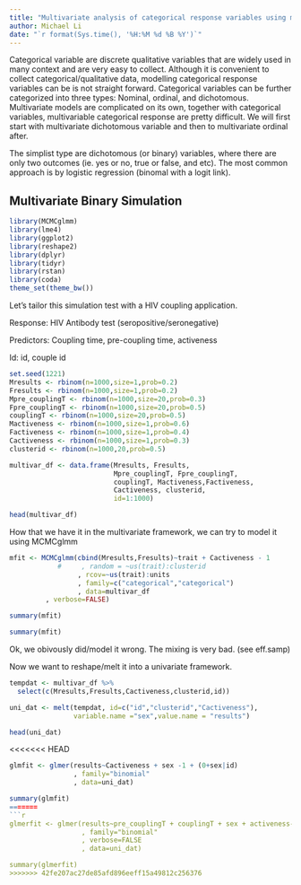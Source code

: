 ```yaml
---
title: "Multivariate analysis of categorical response variables using mixed modeling tricks"
author: Michael Li
date: "`r format(Sys.time(), '%H:%M %d %B %Y')`"
---
```


Categorical variable are discrete qualitative variables that are widely used in many context and are very easy to collect. Although it is convenient to collect categorical/qualitative data, modelling categorical response variables can be is not straight forward. Categorical variables can be further categorized into three types: Nominal, ordinal, and dichotomous. Multivariate models are complicated on its own, together with categorical variables, multivariable categorical response are pretty difficult. We will first start with multivariate dichotomous variable and then to multivariate ordinal after.

The simplist type are dichotomous (or binary) variables, where there are only two outcomes (ie. yes or no, true or false, and etc). The most common approach is by logistic regression (binomal with a logit link).

## Multivariate Binary Simulation

```r
library(MCMCglmm)
library(lme4)
library(ggplot2)
library(reshape2)
library(dplyr)
library(tidyr)
library(rstan)
library(coda)
theme_set(theme_bw())

```

Let's tailor this simulation test with a HIV coupling application. 

Response: HIV Antibody test (seropositive/seronegative)

Predictors: Coupling time, pre-coupling time, activeness

Id: id, couple id

```r
set.seed(1221)
Mresults <- rbinom(n=1000,size=1,prob=0.2)
Fresults <- rbinom(n=1000,size=1,prob=0.2)
Mpre_couplingT <- rbinom(n=1000,size=20,prob=0.3)
Fpre_couplingT <- rbinom(n=1000,size=20,prob=0.5)
couplingT <- rbinom(n=1000,size=20,prob=0.5)
Mactiveness <- rbinom(n=1000,size=1,prob=0.6)
Factiveness <- rbinom(n=1000,size=1,prob=0.4)
Cactiveness <- rbinom(n=1000,size=1,prob=0.3)
clusterid <- rbinom(n=1000,20,prob=0.5)

multivar_df <- data.frame(Mresults, Fresults, 
                          Mpre_couplingT, Fpre_couplingT, 
                          couplingT, Mactiveness,Factiveness,
                          Cactiveness, clusterid,
                          id=1:1000)

head(multivar_df)


```

How that we have it in the multivariate framework, we can try to model it using MCMCglmm


```r

mfit <- MCMCglmm(cbind(Mresults,Fresults)~trait + Cactiveness - 1
            #     , random = ~us(trait):clusterid
                 , rcov=~us(trait):units
                 , family=c("categorical","categorical")
                 , data=multivar_df
		 , verbose=FALSE)

summary(mfit)

summary(mfit)

```

Ok, we obivously did/model it wrong. The mixing is very bad. (see eff.samp) 

Now we want to reshape/melt it into a univariate framework.

```r

tempdat <- multivar_df %>% 
  select(c(Mresults,Fresults,Cactiveness,clusterid,id))

uni_dat <- melt(tempdat, id=c("id","clusterid","Cactiveness"),
                variable.name ="sex",value.name = "results")

head(uni_dat)

```

<<<<<<< HEAD
```r

glmfit <- glmer(results~Cactiveness + sex -1 + (0+sex|id)
                , family="binomial"
                , data=uni_dat)

summary(glmfit)
=======
```r

glmerfit <- glmer(results~pre_couplingT + couplingT + sex + activeness-1 + (1|couple_id)
                  , family="binomial"
                  , verbose=FALSE
                  , data=uni_dat)

summary(glmerfit)
>>>>>>> 42fe207ac27de85afd896eeff15a49812c256376

```